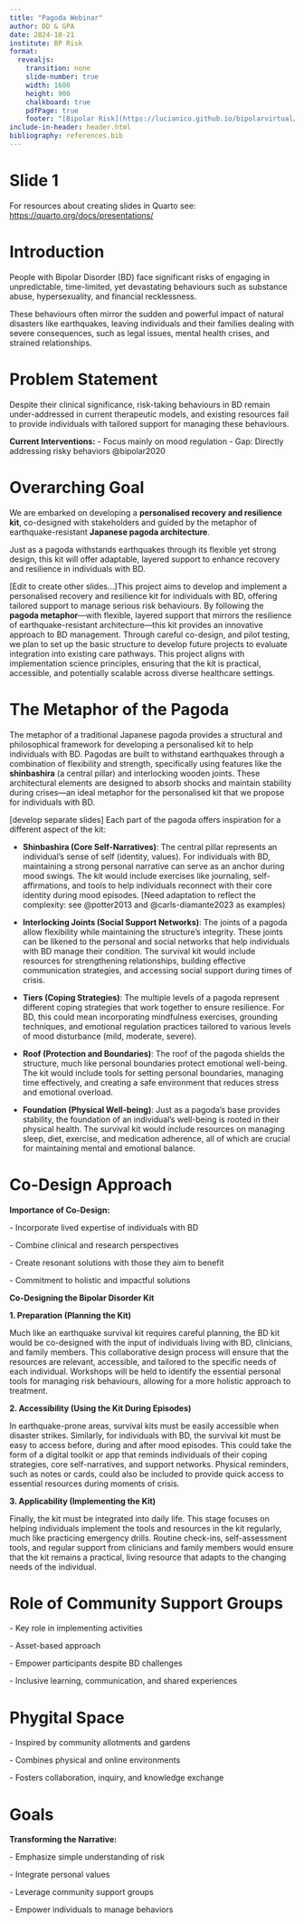 ```yaml
---
title: "Pagoda Webinar"
author: DD & GPA
date: 2024-10-21
institute: BP Risk
format: 
  revealjs:
    transition: none
    slide-number: true
    width: 1600
    height: 900
    chalkboard: true
    pdfPage: true
    footer: "[Bipolar Risk](https://lucianico.github.io/bipolarvirtual/)"
include-in-header: header.html
bibliography: references.bib 
---
```


# Slide 1

For resources about creating slides in Quarto see: <https://quarto.org/docs/presentations/>

# Introduction

People with Bipolar Disorder (BD) face significant risks of engaging in unpredictable, time-limited, yet devastating behaviours such as substance abuse, hypersexuality, and financial recklessness.

These behaviours often mirror the sudden and powerful impact of natural disasters like earthquakes, leaving individuals and their families dealing with severe consequences, such as legal issues, mental health crises, and strained relationships.

# Problem Statement

Despite their clinical significance, risk-taking behaviours in BD remain under-addressed in current therapeutic models, and existing resources fail to provide individuals with tailored support for managing these behaviours.

**Current Interventions:** - Focus mainly on mood regulation - Gap: Directly addressing risky behaviors @bipolar2020

# Overarching Goal

We are embarked on developing a **personalised recovery and resilience kit**, co-designed with stakeholders and guided by the metaphor of earthquake-resistant **Japanese pagoda architecture**.

Just as a pagoda withstands earthquakes through its flexible yet strong design, this kit will offer adaptable, layered support to enhance recovery and resilience in individuals with BD.

\[Edit to create other slides...\]This project aims to develop and implement a personalised recovery and resilience kit for individuals with BD, offering tailored support to manage serious risk behaviours. By following the **pagoda metaphor**—with flexible, layered support that mirrors the resilience of earthquake-resistant architecture—this kit provides an innovative approach to BD management. Through careful co-design, and pilot testing, we plan to set up the basic structure to develop future projects to evaluate integration into existing care pathways. This project aligns with implementation science principles, ensuring that the kit is practical, accessible, and potentially scalable across diverse healthcare settings.

# The Metaphor of the Pagoda

The metaphor of a traditional Japanese pagoda provides a structural and philosophical framework for developing a personalised kit to help individuals with BD. Pagodas are built to withstand earthquakes through a combination of flexibility and strength, specifically using features like the **shinbashira** (a central pillar) and interlocking wooden joints. These architectural elements are designed to absorb shocks and maintain stability during crises—an ideal metaphor for the personalised kit that we propose for individuals with BD.

\[develop separate slides\] Each part of the pagoda offers inspiration for a different aspect of the kit:

-   **Shinbashira (Core Self-Narratives)**: The central pillar represents an individual’s sense of self (identity, values). For individuals with BD, maintaining a strong personal narrative can serve as an anchor during mood swings. The kit would include exercises like journaling, self-affirmations, and tools to help individuals reconnect with their core identity during mood episodes. \[Need adaptation to reflect the complexity: see \@potter2013 and \@carls-diamante2023 as examples)

-   **Interlocking Joints (Social Support Networks)**: The joints of a pagoda allow flexibility while maintaining the structure's integrity. These joints can be likened to the personal and social networks that help individuals with BD manage their condition. The survival kit would include resources for strengthening relationships, building effective communication strategies, and accessing social support during times of crisis.

-   **Tiers (Coping Strategies)**: The multiple levels of a pagoda represent different coping strategies that work together to ensure resilience. For BD, this could mean incorporating mindfulness exercises, grounding techniques, and emotional regulation practices tailored to various levels of mood disturbance (mild, moderate, severe).

-   **Roof (Protection and Boundaries)**: The roof of the pagoda shields the structure, much like personal boundaries protect emotional well-being. The kit would include tools for setting personal boundaries, managing time effectively, and creating a safe environment that reduces stress and emotional overload.

-   **Foundation (Physical Well-being)**: Just as a pagoda’s base provides stability, the foundation of an individual’s well-being is rooted in their physical health. The survival kit would include resources on managing sleep, diet, exercise, and medication adherence, all of which are crucial for maintaining mental and emotional balance.

# Co-Design Approach

**Importance of Co-Design:**

\- Incorporate lived expertise of individuals with BD

\- Combine clinical and research perspectives

\- Create resonant solutions with those they aim to benefit

\- Commitment to holistic and impactful solutions

**Co-Designing the Bipolar Disorder Kit**

**1. Preparation (Planning the Kit)**

Much like an earthquake survival kit requires careful planning, the BD kit would be co-designed with the input of individuals living with BD, clinicians, and family members. This collaborative design process will ensure that the resources are relevant, accessible, and tailored to the specific needs of each individual. Workshops will be held to identify the essential personal tools for managing risk behaviours, allowing for a more holistic approach to treatment.

**2. Accessibility (Using the Kit During Episodes)**

In earthquake-prone areas, survival kits must be easily accessible when disaster strikes. Similarly, for individuals with BD, the survival kit must be easy to access before, during and after mood episodes. This could take the form of a digital toolkit or app that reminds individuals of their coping strategies, core self-narratives, and support networks. Physical reminders, such as notes or cards, could also be included to provide quick access to essential resources during moments of crisis.

**3. Applicability (Implementing the Kit)**

Finally, the kit must be integrated into daily life. This stage focuses on helping individuals implement the tools and resources in the kit regularly, much like practicing emergency drills. Routine check-ins, self-assessment tools, and regular support from clinicians and family members would ensure that the kit remains a practical, living resource that adapts to the changing needs of the individual.

# Role of Community Support Groups

\- Key role in implementing activities

\- Asset-based approach

\- Empower participants despite BD challenges

\- Inclusive learning, communication, and shared experiences

# Phygital Space

\- Inspired by community allotments and gardens

\- Combines physical and online environments

\- Fosters collaboration, inquiry, and knowledge exchange

# Goals

**Transforming the Narrative:**

\- Emphasize simple understanding of risk

\- Integrate personal values

\- Leverage community support groups

\- Empower individuals to manage behaviors
